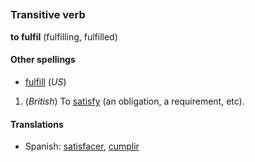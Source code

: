 =={{en}}==
===Transitive verb===
'''to fulfil''' (fulfilling, fulfilled)

====Other spellings====
*[[fulfill]] (''US'')

#(''British'') To [[satisfy]] (an obligation, a requirement, etc).

====Translations====
*Spanish: [[satisfacer]], [[cumplir]]